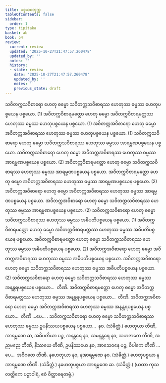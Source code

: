 ```yaml
---
title: ပစ္စယစတုက္က
tableOfContents: false
sidebar:
  order: 1
type: tipitaka
basket: ab
book: p4
review:
  current: review
  updated: '2025-10-27T21:47:57.260478'
  updated_by: ''
  notes: ''
  history:
  - state: review
    date: '2025-10-27T21:47:57.260478'
    updated_by: ''
    notes: ''
    previous_state: draft
---
```



<ReviewStatus review={frontmatter.review} showDetails={true} />

<HypothesisAnnotation frontmatter={frontmatter} />

<DynamicBreadcrumb />

<Division number="80" book="p4" e="ch" v="39" p="492">

<Paragraph number="260" book="p4">
သဝိတက္ကသဝိစာရော ဟေတု ဓမ္မော သဝိတက္ကသဝိစာရဿ ဟေတုဿ ဓမ္မဿ ဟေတုပစ္စယေန ပစ္စယော. (1)
</Paragraph>

<Paragraph number="261" book="p4">
အဝိတက္ကဝိစာရမတ္တော ဟေတု ဓမ္မော အဝိတက္ကဝိစာရမတ္တဿ ဟေတုဿ ဓမ္မဿ ဟေတုပစ္စယေန ပစ္စယော. (1)
</Paragraph>

<Paragraph number="262" book="p4">
အဝိတက္ကအဝိစာရော ဟေတု ဓမ္မော အဝိတက္ကအဝိစာရဿ ဟေတုဿ ဓမ္မဿ ဟေတုပစ္စယေန ပစ္စယော. (1)
</Paragraph>

</Division>
<Division number="81" book="p4" e="ch" v="39" p="492">

<Paragraph number="263" book="p4">
သဝိတက္ကသဝိစာရော ဟေတု ဓမ္မော သဝိတက္ကသဝိစာရဿ ဟေတုဿ ဓမ္မဿ အာရမ္မဏပစ္စယေန ပစ္စယော. သဝိတက္ကသဝိစာရော ဟေတု ဓမ္မော အဝိတက္ကအဝိစာရဿ ဟေတုဿ ဓမ္မဿ အာရမ္မဏပစ္စယေန ပစ္စယော. (2)
</Paragraph>

<Paragraph number="264" book="p4">
အဝိတက္ကဝိစာရမတ္တော ဟေတု ဓမ္မော သဝိတက္ကသဝိစာရဿ ဟေတုဿ ဓမ္မဿ အာရမ္မဏပစ္စယေန ပစ္စယော. အဝိတက္ကဝိစာရမတ္တော ဟေတု ဓမ္မော အဝိတက္ကအဝိစာရဿ ဟေတုဿ ဓမ္မဿ အာရမ္မဏပစ္စယေန ပစ္စယော. (2)
</Paragraph>

<Paragraph number="265" book="p4">
အဝိတက္ကအဝိစာရော ဟေတု ဓမ္မော အဝိတက္ကအဝိစာရဿ ဟေတုဿ ဓမ္မဿ အာရမ္မဏပစ္စယေန ပစ္စယော. အဝိတက္ကအဝိစာရော ဟေတု ဓမ္မော သဝိတက္ကသဝိစာရဿ ဟေတုဿ ဓမ္မဿ အာရမ္မဏပစ္စယေန ပစ္စယော. (2)
</Paragraph>

</Division>
<Division number="82" book="p4" e="ch" v="39" p="492">

<Paragraph number="266" book="p4">
သဝိတက္ကသဝိစာရော ဟေတု ဓမ္မော သဝိတက္ကသဝိစာရဿ ဟေတုဿ ဓမ္မဿ အဓိပတိပစ္စယေန ပစ္စယော. (1)
</Paragraph>

<Paragraph number="267" book="p4">
အဝိတက္ကဝိစာရမတ္တော ဟေတု ဓမ္မော အဝိတက္ကဝိစာရမတ္တဿ ဟေတုဿ ဓမ္မဿ အဓိပတိပစ္စယေန ပစ္စယော. အဝိတက္ကဝိစာရမတ္တော ဟေတု ဓမ္မော သဝိတက္ကသဝိစာရဿ ဟေတုဿ ဓမ္မဿ အဓိပတိပစ္စယေန ပစ္စယော. (2)
</Paragraph>

<Paragraph number="268" book="p4">
အဝိတက္ကအဝိစာရော ဟေတု ဓမ္မော အဝိတက္ကအဝိစာရဿ ဟေတုဿ ဓမ္မဿ အဓိပတိပစ္စယေန ပစ္စယော. အဝိတက္ကအဝိစာရော ဟေတု ဓမ္မော သဝိတက္ကသဝိစာရဿ ဟေတုဿ ဓမ္မဿ အဓိပတိပစ္စယေန ပစ္စယော. (2)
</Paragraph>

</Division>
<Division number="83" book="p4" e="ch" v="39" p="493">

<Paragraph number="269" book="p4">
သဝိတက္ကသဝိစာရော ဟေတု ဓမ္မော သဝိတက္ကသဝိစာရဿ ဟေတုဿ ဓမ္မဿ အနန္တရပစ္စယေန ပစ္စယော…  တီဏိ.
</Paragraph>

<Paragraph number="270" book="p4">
အဝိတက္ကဝိစာရမတ္တော ဟေတု ဓမ္မော အဝိတက္ကဝိစာရမတ္တဿ ဟေတုဿ ဓမ္မဿ အနန္တရပစ္စယေန ပစ္စယော…  တီဏိ.
</Paragraph>

<Paragraph number="271" book="p4">
အဝိတက္ကအဝိစာရော ဟေတု ဓမ္မော အဝိတက္ကအဝိစာရဿ ဟေတုဿ ဓမ္မဿ အနန္တရပစ္စယေန ပစ္စယော…  တီဏိ …ပေ… .
</Paragraph>

<Paragraph number="272" book="p4">
သဝိတက္ကသဝိစာရော ဟေတု ဓမ္မော သဝိတက္ကသဝိစာရဿ ဟေတုဿ ဓမ္မဿ ဥပနိဿယပစ္စယေန ပစ္စယော…  နဝ. (သံခိတ္တံ.)
</Paragraph>

</Division>
<Division number="84" book="p4" e="ch" v="39" p="493">

<Paragraph number="273" book="p4">
ဟေတုယာ တီဏိ, အာရမ္မဏေ ဆ, အဓိပတိယာ ပဉ္စ, အနန္တရေ နဝ, သမနန္တရေ နဝ, သဟဇာတေ တီဏိ, အညမညေ တီဏိ, နိဿယေ တီဏိ, ဥပနိဿယေ နဝ, အာသေဝနေ ပဉ္စ, ဝိပါကေ တီဏိ …ပေ…  အဝိဂတေ တီဏိ.
</Paragraph>

<Paragraph number="274" book="p4">
နဟေတုယာ နဝ, နအာရမ္မဏေ နဝ. (သံခိတ္တံ.)
</Paragraph>

<Paragraph number="275" book="p4">
ဟေတုပစ္စယာ နအာရမ္မဏေ တီဏိ. (သံခိတ္တံ.)
</Paragraph>

<Paragraph number="276" book="p4">
နဟေတုပစ္စယာ အာရမ္မဏေ ဆ. (သံခိတ္တံ.)
</Paragraph>

<Paragraph number="277" book="p4">
(ယထာ ကုသလတ္တိကေ ပဉှာဝါရံ, ဧဝံ ဝိတ္ထာရေတဗ္ဗံ.)
</Paragraph>
</Division>